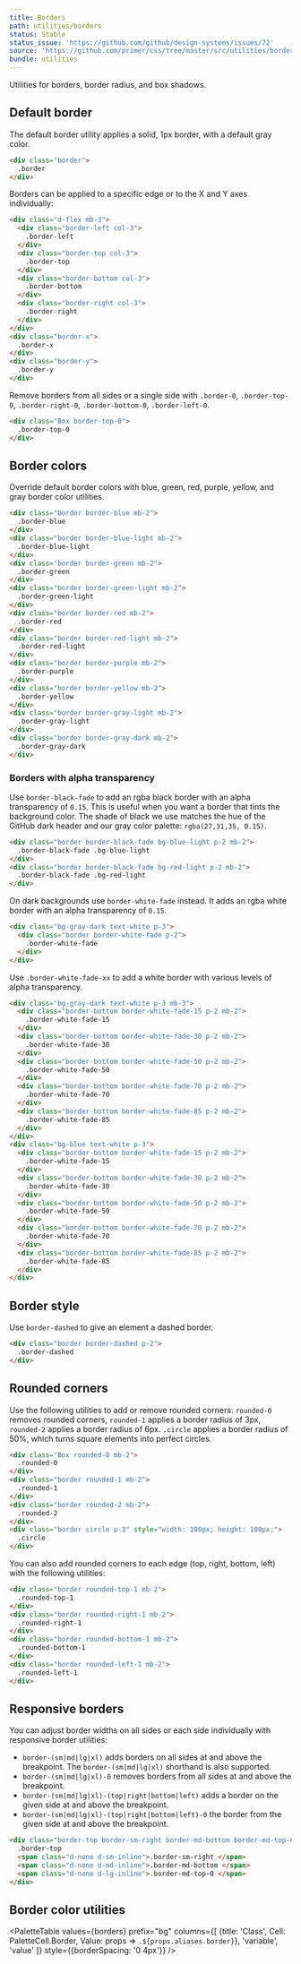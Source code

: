 ```yaml
---
title: Borders
path: utilities/borders
status: Stable
status_issue: 'https://github.com/github/design-systems/issues/72'
source: 'https://github.com/primer/css/tree/master/src/utilities/borders.scss'
bundle: utilities
---
```



Utilities for borders, border radius, and box shadows.

## Default border

The default border utility applies a solid, 1px border, with a default gray color.

```html live
<div class="border">
  .border
</div>
```

Borders can be applied to a specific edge or to the X and Y axes individually:

```html live
<div class="d-flex mb-3">
  <div class="border-left col-3">
    .border-left
  </div>
  <div class="border-top col-3">
    .border-top
  </div>
  <div class="border-bottom col-3">
    .border-bottom
  </div>
  <div class="border-right col-3">
    .border-right
  </div>
</div>
<div class="border-x">
  .border-x
</div>
<div class="border-y">
  .border-y
</div>
```

Remove borders from all sides or a single side with `.border-0`, `.border-top-0`, `.border-right-0`, `.border-bottom-0`, `.border-left-0`.

```html live
<div class="Box border-top-0">
  .border-top-0
</div>
```

## Border colors

Override default border colors with blue, green, red, purple, yellow, and gray border color utilities.

```html live
<div class="border border-blue mb-2">
  .border-blue
</div>
<div class="border border-blue-light mb-2">
  .border-blue-light
</div>
<div class="border border-green mb-2">
  .border-green
</div>
<div class="border border-green-light mb-2">
  .border-green-light
</div>
<div class="border border-red mb-2">
  .border-red
</div>
<div class="border border-red-light mb-2">
  .border-red-light
</div>
<div class="border border-purple mb-2">
  .border-purple
</div>
<div class="border border-yellow mb-2">
  .border-yellow
</div>
<div class="border border-gray-light mb-2">
  .border-gray-light
</div>
<div class="border border-gray-dark mb-2">
  .border-gray-dark
</div>
```

### Borders with alpha transparency

Use `border-black-fade` to add an rgba black border with an alpha transparency of `0.15`. This is useful when you want a border that tints the background color. The shade of black we use matches the hue of the GitHub dark header and our gray color palette: `rgba(27,31,35, 0.15)`.

```html live
<div class="border border-black-fade bg-blue-light p-2 mb-2">
  .border-black-fade .bg-blue-light
</div>
<div class="border border-black-fade bg-red-light p-2 mb-2">
  .border-black-fade .bg-red-light
</div>
```

On dark backgrounds use `border-white-fade` instead. It adds an rgba white border with an alpha transparency of `0.15`.

```html live
<div class="bg-gray-dark text-white p-3">
  <div class="border border-white-fade p-2">
    .border-white-fade
  </div>
</div>
```

Use `.border-white-fade-xx` to add a white border with various levels of alpha transparency.

```html live
<div class="bg-gray-dark text-white p-3 mb-3">
  <div class="border-bottom border-white-fade-15 p-2 mb-2">
    .border-white-fade-15
  </div>
  <div class="border-bottom border-white-fade-30 p-2 mb-2">
    .border-white-fade-30
  </div>
  <div class="border-bottom border-white-fade-50 p-2 mb-2">
    .border-white-fade-50
  </div>
  <div class="border-bottom border-white-fade-70 p-2 mb-2">
    .border-white-fade-70
  </div>
  <div class="border-bottom border-white-fade-85 p-2 mb-2">
    .border-white-fade-85
  </div>
</div>
<div class="bg-blue text-white p-3">
  <div class="border-bottom border-white-fade-15 p-2 mb-2">
    .border-white-fade-15
  </div>
  <div class="border-bottom border-white-fade-30 p-2 mb-2">
    .border-white-fade-30
  </div>
  <div class="border-bottom border-white-fade-50 p-2 mb-2">
    .border-white-fade-50
  </div>
  <div class="border-bottom border-white-fade-70 p-2 mb-2">
    .border-white-fade-70
  </div>
  <div class="border-bottom border-white-fade-85 p-2 mb-2">
    .border-white-fade-85
  </div>
</div>
```

## Border style

Use `border-dashed` to give an element a dashed border.

```html live
<div class="border border-dashed p-2">
  .border-dashed
</div>
```

## Rounded corners

Use the following utilities to add or remove rounded corners: `rounded-0` removes rounded corners, `rounded-1` applies a border radius of 3px, `rounded-2` applies a border radius of 6px. `.circle` applies a border radius of 50%, which turns square elements into perfect circles.

```html live
<div class="Box rounded-0 mb-2">
  .rounded-0
</div>
<div class="border rounded-1 mb-2">
  .rounded-1
</div>
<div class="border rounded-2 mb-2">
  .rounded-2
</div>
<div class="border circle p-3" style="width: 100px; height: 100px;">
  .circle
</div>
```

You can also add rounded corners to each edge (top, right, bottom, left) with the following utilities:

```html live
<div class="border rounded-top-1 mb-2">
  .rounded-top-1
</div>
<div class="border rounded-right-1 mb-2">
  .rounded-right-1
</div>
<div class="border rounded-bottom-1 mb-2">
  .rounded-bottom-1
</div>
<div class="border rounded-left-1 mb-2">
  .rounded-left-1
</div>
```

## Responsive borders

You can adjust border widths on all sides or each side individually with responsive border utilities:

- `border-(sm|md|lg|xl)` adds borders on all sides at and above the breakpoint. The `border-(sm|md|lg|xl)` shorthand is also supported.
- `border-(sm|md|lg|xl)-0` removes borders from all sides at and above the breakpoint.
- `border-(sm|md|lg|xl)-(top|right|bottom|left)` adds a border on the given side at and above the breakpoint.
- `border-(sm|md|lg|xl)-(top|right|bottom|left)-0` the border from the given side at and above the breakpoint.

```html live
<div class="border-top border-sm-right border-md-bottom border-md-top-0">
  .border-top
  <span class="d-none d-sm-inline">.border-sm-right </span>
  <span class="d-none d-md-inline">.border-md-bottom </span>
  <span class="d-none d-lg-inline">.border-md-top-0 </span>
</div>
```

## Border color utilities

<PaletteTable
  values={borders}
  prefix="bg"
  columns={[
    {title: 'Class', Cell: PaletteCell.Border, Value: props => `.${props.aliases.border}`},
    'variable',
    'value'
  ]}
  style={{borderSpacing: '0 4px'}}
/>
